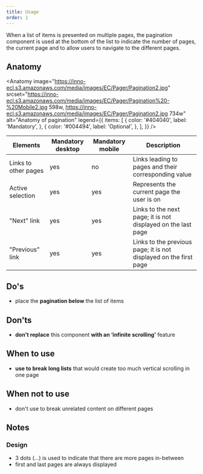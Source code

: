 ```yaml
---
title: Usage
order: 1
---
```



<Paragraph size="lead">
  When a list of items is presented on multiple pages, the pagination component
  is used at the bottom of the list to indicate the number of pages, the current
  page and to allow users to navigate to the different pages.
</Paragraph>

## Anatomy

<Anatomy
  image="https://inno-ecl.s3.amazonaws.com/media/images/EC/Pager/Pagination2.jpg"
  srcset="https://inno-ecl.s3.amazonaws.com/media/images/EC/Pager/Pagination%20-%20Mobile2.jpg 598w, https://inno-ecl.s3.amazonaws.com/media/images/EC/Pager/Pagination2.jpg 734w"
  alt="Anatomy of pagination"
  legend={{
    items: [
      {
        color: '#404040',
        label: 'Mandatory',
      },
      {
        color: '#004494',
        label: 'Optional',
      },
    ],
  }}
/>

| Elements             | Mandatory desktop | Mandatory mobile | Description                                                       |
| -------------------- | ----------------- | ---------------- | ----------------------------------------------------------------- |
| Links to other pages | yes               | no               | Links leading to pages and their corresponding value              |
| Active selection     | yes               | yes              | Represents the current page the user is on                        |
| "Next" link          | yes               | yes              | Links to the next page; it is not displayed on the last page      |
| "Previous" link      | yes               | yes              | Links to the previous page; it is not displayed on the first page |

## Do's

- place the **pagination below** the list of items

## Don'ts

- **don't replace** this component **with an ‘infinite scrolling’** feature

## When to use

- **use to break long lists** that would create too much vertical scrolling in one page

## When not to use

- don't use to break unrelated content on different pages

## Notes

### Design

- 3 dots (…) is used to indicate that there are more pages in-between
- first and last pages are always displayed
